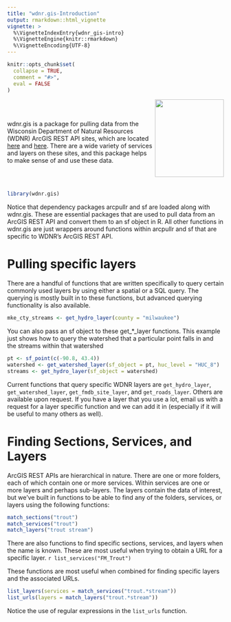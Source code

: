 ---
title: "wdnr.gis-Introduction"
output: rmarkdown::html_vignette
vignette: >
  %\VignetteIndexEntry{wdnr_gis-intro}
  %\VignetteEngine{knitr::rmarkdown}
  %\VignetteEncoding{UTF-8}
---

```{r, include = FALSE}
knitr::opts_chunk$set(
  collapse = TRUE,
  comment = "#>",
  eval = FALSE
)
```

<img src='../man/figures/logo.png' width="160" height="180" style="border: none" align="right"/>

\
\

wdnr.gis is a package for pulling data from the Wisconsin Department of
Natural Resources (WDNR) ArcGIS REST API sites, which are located [here](https://dnrmaps.wi.gov/arcgis/rest/services) and [here](https://dnrmaps.wi.gov/arcgis2/rest/services). There are a wide variety 
of services and layers on these sites, and this package helps to make sense of
and use these data.

\
\

```{r setup, eval = TRUE}
library(wdnr.gis)
```

Notice that dependency packages arcpullr and sf are loaded along 
with wdnr.gis. These are essential packages that are used to pull data
from an ArcGIS REST API and convert them to an sf object in R. All other
functions in wdnr.gis are just wrappers around functions within 
arcpullr and sf that are specific to WDNR's ArcGIS REST API.

# Pulling specific layers

There are a handful of functions that are written specifically to query certain
commonly used layers by using either a spatial or a SQL query. The querying is
mostly built in to these functions, but advanced querying functionality is also
available.

```{r, warning = FALSE}
mke_cty_streams <- get_hydro_layer(county = "milwaukee")
```

You can also pass an sf object to these get_*_layer functions. This example just
shows how to query the watershed that a particular point falls in and the
streams within that watershed

```{r, warning = FALSE}
pt <- sf_point(c(-90.8, 43.4))
watershed <- get_watershed_layer(sf_object = pt, huc_level = "HUC_8")
streams <- get_hydro_layer(sf_object = watershed)
```

Current functions that query specific WDNR layers are `get_hydro_layer`, 
`get_watershed_layer`, `get_fmdb_site_layer`, and `get_roads_layer`. Others are 
available upon request. If you have a layer that you use a lot, email us with a 
request for a layer specific function and we can add it in (especially if it 
will be useful to many others as well).

# Finding Sections, Services, and Layers

ArcGIS REST APIs are hierarchical in nature. There are one or more folders, each
of which contain one or more services. Within services are one or more layers 
and perhaps sub-layers. The layers contain the data of interest, but we've built
in functions to be able to find any of the folders, services, or layers 
using the following functions:
 
```{r, eval = TRUE}
match_sections("trout")
match_services("trout")
match_layers("trout stream")
```

There are also functions to find specific sections, services, and layers when 
the name is known. These are most useful when trying to obtain a URL for a 
specific layer.
 ```{r, eval = TRUE}
list_services("FM_Trout")
```

These functions are most useful when combined for finding specific layers and 
the associated URLs.

```{r, eval = TRUE}
list_layers(services = match_services("trout.*stream"))
list_urls(layers = match_layers("trout.*stream"))
```

Notice the use of regular expressions in the `list_urls` function.
